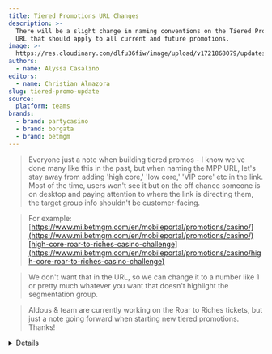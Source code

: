 ```yaml
---
title: Tiered Promotions URL Changes
description: >-
  There will be a slight change in naming conventions on the Tiered Promotions
  URL that should apply to all current and future promotions.
image: >-
  https://res.cloudinary.com/dlfu36fiw/image/upload/v1721868079/updates/tiered-promo-update/tiered-update-headerimg_ayqgwq.jpg
authors:
  - name: Alyssa Casalino
editors:
  - name: Christian Almazora
slug: tiered-promo-update
source:
  platform: teams
brands:
  - brand: partycasino
  - brand: borgata
  - brand: betmgm
---
```


> Everyone just a note when building tiered promos - I know we've done many like this in the past, but when naming the MPP URL, let's stay away from adding 'high core,' 'low core,' 'VIP core' etc in the link. Most of the time, users won't see it but on the off chance someone is on desktop and paying attention to where the link is directing them, the target group info shouldn't be customer-facing.

> For example: [https://www.mi.betmgm.com/en/mobileportal/promotions/casino/](https://www.mi.betmgm.com/en/mobileportal/promotions/casino/)[high-core-roar-to-riches-casino-challenge](https://www.mi.betmgm.com/en/mobileportal/promotions/casino/high-core-roar-to-riches-casino-challenge)

> We don't want that in the URL, so we can change it to a number like 1 or pretty much whatever you want that doesn't highlight the segmentation group.

> Aldous & team are currently working on the Roar to Riches tickets, but just a note going forward when starting new tiered promotions. Thanks!

<Details summary="Source">
  ![](https://res.cloudinary.com/dlfu36fiw/image/upload/v1721868171/updates/tiered-promo-update/tiered-update-msg_ciqcdh.jpg)
</Details>
